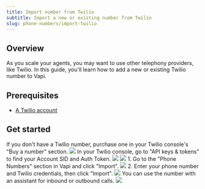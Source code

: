 ```yaml
---
title: Import number from Twilio
subtitle: Import a new or existing number from Twilio
slug: phone-numbers/import-twilio
---
```


## Overview

As you scale your agents, you may want to use other telephony providers, like Twilio. In this guide, you'll learn how to add a new or existing Twilio number to Vapi.

## Prerequisites

- [A Twilio account](https://console.twilio.com/)

## Get started

<Steps>
  <Step title="Buy a Phone Number via Twilio (if needed)">
    If you don't have a Twilio number, purchase one in your Twilio console's "Buy a number" section.
    <Frame caption="The Twilio 'Buy a Number' page in the Twilio console.">
      <img src="../static/images/quickstart/phone/buy-phone-number-twilio.png" />
    </Frame>
  </Step>
  <Step title="Get Your Twilio Account SID & Auth Token">
    In your Twilio console, go to "API keys & tokens" to find your Account SID and Auth Token.
    <Frame caption="Navigate to the credentials section of your Twilio account.">
      <img src="../static/images/quickstart/phone/twilio-api-key-nav.png" />
    </Frame>
    <Frame>
      <img src="../static/images/quickstart/phone/twilio-credentials.png" />
    </Frame>
  </Step>
  <Step title="Import Your Number in the Vapi Dashboard">
    1. Go to the "Phone Numbers" section in Vapi and click "Import".
    <Frame caption="Click 'Import' in the 'Phone Numbers' tab of your dashboard.">
      <img src="../static/images/quickstart/phone/dashboard-import-phone-number.png" />
    </Frame>
    2. Enter your phone number and Twilio credentials, then click "Import".
    <Frame>
      <img src="../static/images/quickstart/phone/import-twilio-number-dashboard.png" />
    </Frame>
  </Step>
  <Step title="Your number is ready now ready">
    You can use the number with an assistant for inbound or outbound calls. 
    <Frame caption="The phone number detail page, where you can configure your phone number.">
      <img src="../static/images/quickstart/phone/phone-number-import-complete.png" />
    </Frame>
  </Step>
</Steps> 
